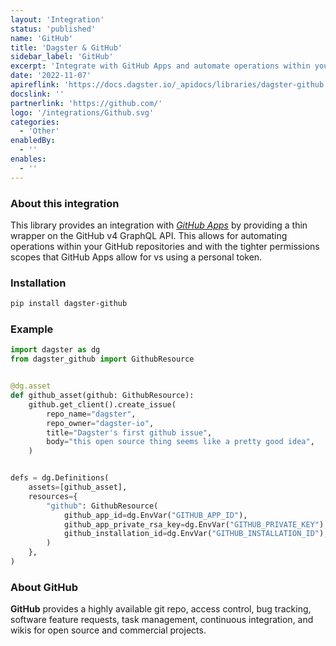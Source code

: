 ```yaml
---
layout: 'Integration'
status: 'published'
name: 'GitHub'
title: 'Dagster & GitHub'
sidebar_label: 'GitHub'
excerpt: 'Integrate with GitHub Apps and automate operations within your github repositories.'
date: '2022-11-07'
apireflink: 'https://docs.dagster.io/_apidocs/libraries/dagster-github'
docslink: ''
partnerlink: 'https://github.com/'
logo: '/integrations/Github.svg'
categories:
  - 'Other'
enabledBy:
  - ''
enables:
  - ''
---
```


### About this integration

This library provides an integration with _[GitHub Apps](https://docs.github.com/en/developers/apps/getting-started-with-apps/about-apps)_ by providing a thin wrapper on the GitHub v4 GraphQL API. This allows for automating operations within your GitHub repositories and with the tighter permissions scopes that GitHub Apps allow for vs using a personal token.

### Installation

```bash
pip install dagster-github
```

### Example

```python
import dagster as dg
from dagster_github import GithubResource


@dg.asset
def github_asset(github: GithubResource):
    github.get_client().create_issue(
        repo_name="dagster",
        repo_owner="dagster-io",
        title="Dagster's first github issue",
        body="this open source thing seems like a pretty good idea",
    )


defs = dg.Definitions(
    assets=[github_asset],
    resources={
        "github": GithubResource(
            github_app_id=dg.EnvVar("GITHUB_APP_ID"),
            github_app_private_rsa_key=dg.EnvVar("GITHUB_PRIVATE_KEY"),
            github_installation_id=dg.EnvVar("GITHUB_INSTALLATION_ID"),
        )
    },
)
```

### About GitHub

**GitHub** provides a highly available git repo, access control, bug tracking, software feature requests, task management, continuous integration, and wikis for open source and commercial projects.
